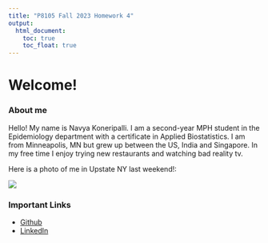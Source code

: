 ```yaml
---
title: "P8105 Fall 2023 Homework 4"
output: 
  html_document:
    toc: true
    toc_float: true
---
```

# Welcome!
### About me

Hello! My name is Navya Koneripalli. I am a second-year MPH student in the Epidemiology department with a certificate in Applied Biostatistics. I am from Minneapolis, MN but grew up between the US, India and Singapore. In my free time I enjoy trying new restaurants and watching bad reality tv.

Here is a photo of me in Upstate NY last weekend!:

![](images/about_me.jpeg)

### Important Links
* [Github](https://github.com/nk3037/nk3037_hw4.github.io)
 * [LinkedIn](https://www.linkedin.com/in/navya-koneripalli/)
